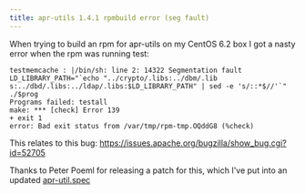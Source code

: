 ```yaml
---
title: apr-utils 1.4.1 rpmbuild error (seg fault)
---
```

When trying to build an rpm for apr-utils on my CentOS 6.2 box I got a nasty error when the rpm was running test:  

```
testmemcache : |/bin/sh: line 2: 14322 Segmentation fault LD_LIBRARY_PATH="`echo "../crypto/.libs:../dbm/.lib s:../dbd/.libs:../ldap/.libs:$LD_LIBRARY_PATH" | sed -e 's/::*$//'`" ./$prog
Programs failed: testall
make: *** [check] Error 139
+ exit 1
error: Bad exit status from /var/tmp/rpm-tmp.OQddG8 (%check)  
```
This relates to this bug: <a href="https://issues.apache.org/bugzilla/show_bug.cgi?id=52705">https://issues.apache.org/bugzilla/show_bug.cgi?id=52705</a>  

Thanks to Peter Poeml for releasing a patch for this, which I've put into an updated <a href="http://www.noodles.net.nz/files/apr-util.spec">apr-util.spec</a>  

